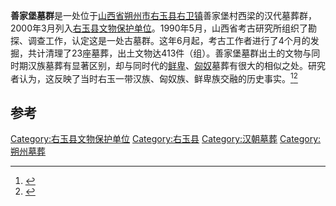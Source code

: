 {{文物保护单位
| 级别 = 3
| 市/县名 = 右玉县
| 图片 = 
| 名称 = 善家堡墓群
| 编号 = 
| 分类 = 古墓葬
| 时代 = 汉
| 所在 = [[山西省|山西省]][[朔州市|朔州市]][[右玉县|右玉县]][[右卫镇|右卫镇]]善家堡村
| 登录 = 2000年3月
}}
'''善家堡墓群'''是一处位于[[山西省|山西省]][[朔州市|朔州市]][[右玉县|右玉县]][[右卫镇|右卫镇]]善家堡村西梁的汉代墓葬群，2000年3月列入[[右玉县文物保护单位|右玉县文物保护单位]]。1990年5月，山西省考古研究所组织了勘探、调查工作，认定这是一处古墓群。这年6月起，考古工作者进行了4个月的发掘，共计清理了23座墓葬，出土文物达413件（组）。善家堡墓群出土的文物与同时期汉族墓葬有显著区别，却与同时代的[[鲜卑|鲜卑]]、[[匈奴|匈奴]]墓葬有很大的相似之处。研究者认为，这反映了当时右玉一带汉族、匈奴族、鲜卑族交融的历史事实。<ref>{{cite journal|author=王克林|coauthors=宁立新  孙春林  胡生|title=山西省右玉县善家堡墓地|journal=文物季刊|year=1992|issue=4}}</ref><ref>{{cite web|title=大同古文化民族文化（一）|url=http://www.dt.gov.cn/tszt/zggdtxdt/201112/8962.html|accessdate=2014-10-08|author=大同古城保护和修复研究会|publisher=大同市人民政府|deadurl=yes|archiveurl=https://web.archive.org/web/20141015141821/http://www.dt.gov.cn/tszt/zggdtxdt/201112/8962.html|archivedate=2014-10-15}}</ref>

== 参考 ==
{{reflist}}
{{山西小作品}}

[[Category:右玉县文物保护单位|Category:右玉县文物保护单位]]
[[Category:右玉县|Category:右玉县]]
[[Category:汉朝墓葬|Category:汉朝墓葬]]
[[Category:朔州墓葬|Category:朔州墓葬]]